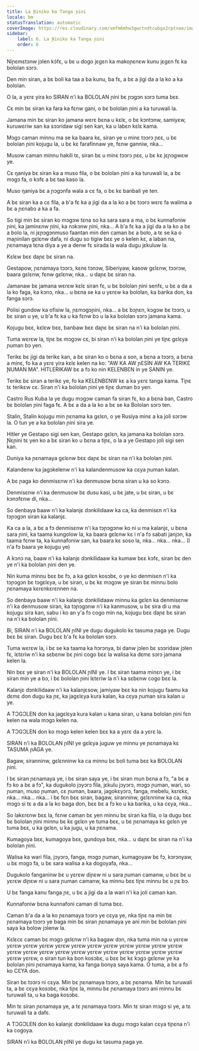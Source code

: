 ```yaml
---
title: La Ɲiniko ka Tanga ɲini
locale: bm
statusTranslation: automatic
coverImage: https://res.cloudinary.com/xmfm6mhw3gwctndtcubgx2rptnae/image/upload/v1740337243/small_cover_educacion_fundamental_a051170f1c.webp
sidebar:
    label: 6. La Ɲiniko ka Tanga ɲini
    order: 6
---
```

Niɲɛmɛtɔnw jɔlen kɔ́fɛ, u bɛ u dogo jɛgɛn ka makoɲɛnɛw kunu jɛgɛn fɛ ka bololan sɔrɔ.

Den min siran, a bɛ boli ka taa a ba kunu, ba fɛ, a bɛ a jigi da a la ko a ka bololan.

O la, a yɛrɛ yira ko SIRAN n'i ka BOLOLAN ɲini bɛ ɲɔgɔn sɔrɔ tuma bɛɛ.

Cɛ min bɛ siran ka fara ka fɛnw gani, o bɛ bololan ɲini a ka turuwali la.

Jamana min bɛ siran ko jamana wɛrɛ bɛna u kɛlɛ, o bɛ kɔntɔnw, samiyɛw, kuruwɛriw san ka sɔɔridaw sigi sen kan, ka u labɛn kɛlɛ kama.

Mɔgɔ caman minnu ma se ka baara kɛ, siran ye u minɛ tɔɔrɔ ɲɛɛ, u bɛ bololan ɲini kojugu la, u bɛ kɛ farafinnaw ye, fɛnw ganniw, nka...

Musow caman minnu hakili tɛ, siran bɛ u minɛ tɔɔrɔ ɲɛɛ, u bɛ kɛ jɛɲɔgwɛw ye.

Cɛ ŋaniya bɛ siran ka a muso fila, o bɛ bololan ɲini a ka turuwali la, a bɛ mɔgɔ fa, o kɔfɛ a bɛ taa kaso la.

Muso ŋaniya bɛ a ɲɔgɔnfa wala a cɛ fa, o bɛ kɛ banbali ye ten.

A bɛ siran ka a cɛ fila, a b'a fɛ ka a jigi da a la ko a bɛ tɔɔrɔ wɛrɛ fa walima a bɛ a ɲɛnabɔ a ka a fa.

So tigi min bɛ siran ko mɔgɔw tɛna so ka sara sara a ma, o bɛ kunnafoniw ɲini, ka jaminɛnw ɲini, ka nɔkɔnw ɲini, nka... A b'a fɛ ka a jigi da a la ko a bɛ a bolo la, ni jɛɲɔgɔnmuso faantan min den caman bɛ a bolo, a tɛ se ka o maɲinilan gɛlɛnw dafa, ni dugu so tigiw bɛɛ ye o kelen kɛ, a laban na, ɲɛnamaya tɛna diya a ye a denw fɛ sirada la wala dugu jɛkuluw la.

Kɛlɛw bɛɛ daɲɛ bɛ siran na.

Gestapow, ɲɛnamaya tɔɔrɔ, kɛnɛ tɔnɔw, Siberiyaw, kasow gɛlɛnw, tɔɔrɔw, baara gɛlɛnw, fɛnw gɛlɛnw, nka... u daɲɛ bɛ siran na.

Jamanaw bɛ jamana wɛrɛw kɛlɛ siran fɛ, u bɛ bololan ɲini senfɛ, u bɛ a da a la ko faga, ka kɔnɔ, nka... u bɛna se ka u yɛrɛw ka bololan, ka barika don, ka fanga sɔrɔ.

Polisi gundow ka ofisiw la, ɲɛmɔgɔɲini, nka... a bɛ bɔɲɛn, kɔgɔw bɛ tɔɔrɔ, u bɛ siran u ye, u b'a fɛ ka u ka fɛnw bɔ u la ka bololan sɔrɔ jamana kama.

Kojugu bɛɛ, kɛlɛw bɛɛ, banbaw bɛɛ daɲɛ bɛ siran na n'i ka bololan ɲini.

Tuma wɛrɛw la, tiɲɛ bɛ mɔgɔw cɛ, bi siran n'i ka bololan ɲini ye tiɲɛ gɛlɛya ɲuman bɔ yen.

Terikɛ bɛ jigi da terikɛ kan, a bɛ siran ko o bɛna a son, a bɛna a tɔɔrɔ, a bɛna a minɛ, fo ka a yɛrɛ yira kɛlɛ kelen na ko: "AW KA AW ɲƐSİN AW KA TERIKƐ ƝUMAN MA". HITLERIKAW bɛ a fɔ ko nin KELENBƐN in ye SANIN ye.

Terikɛ bɛ siran a terikɛ ye, fo ka KELENBƐNW kɛ a ka yɛrɛ tanga kama. Tiɲɛ tɛ terikɛw cɛ. Siran n'i ka bololan ɲini ye tiɲɛ duman bɔ yen.

Castro Rus Kuba la ye dugu mɔgɔw caman fa siran fɛ, ko a bɛna ban, Castro bɛ bololan ɲini faga fɛ. A bɛ a da a la ko a bɛ se ka Bololan sɔrɔ ten.

Stalin, Stalin kojugu min ɲɛnama ka gɛlɛn, o ye Rusiya minɛ a ka joli sɔrɔw la. O tun ye a ka bololan ɲini sira ye.

Hitler ye Gestapo sigi sen kan, Gestapo gɛlɛn, ka jamana ka bololan sɔrɔ. Ɲɛɲini tɛ yen ko a bɛ siran ko u bɛna a tiɲɛ, o la a ye Gestapo joli sigi sen kan.

Duniya ka ɲɛnamaya gɛlɛnw bɛɛ daɲɛ bɛ siran na n'i ka bololan ɲini.

Kalandenw ka jagɔkelenw n'i ka kalandenmusow ka cɛya ɲuman kalan.

A bɛ ɲaga ko denmisɛnw n'i ka denmusow bɛna siran u ka so kɔnɔ.

Denmisɛnw n'i ka denmusow bɛ dusu kasi, u bɛ jate, u bɛ siran, u bɛ kɔnɔfɛnw di, nka...

So denbaya baaw n'i ka kalanjɛ dɔnkilidaaw ka ca, ka denmisɛn n'i ka tɔɲɔgɔn siran ka kalanjɛ.

Ka ca a la, a bɛ a fɔ denmisɛnw n'i ka tɔɲɔgɔnw ko ni u ma kalanjɛ, u bɛna sara ɲini, ka taama kungolow la, ka baara gɛlɛnw kɛ i n'a fɔ sabati janjɔn, ka taama fɛnw ta, ka kunnafoniw san, ka baara kɛ soso la, nka... nka... nka... (I n'a fɔ baara ye kojugu ye)

A kɔnɔ na, baaw n'i ka kalanjɛ dɔnkilidaaw ka kumaw bɛɛ kɔfɛ, siran bɛ den ye n'i ka bololan ɲini den ye.

Nin kuma minnu bɛɛ bɛ fɔ, a ka gɛlɛn kosɔbɛ, o ye ko denmisɛn n'i ka tɔɲɔgɔn bɛ tɔgɛlɛya, u bɛ siran, u bɛ kɛ mɔgɔw ye siran bɛ minnu bolo ɲɛnamaya kɛrɛnkɛrɛnnen na.

So denbaya baaw n'i ka kalanjɛ dɔnkilidaaw minnu ka gɛlɛn ka denmisɛnw n'i ka denmusow siran, ka tɔɲɔgɔnw n'i ka kanmusow, u bɛ sira di u ma kojugu sira kan, sabu i ko an y'a fɔ cogo min na, kojugu bɛɛ daɲɛ bɛ siran na n'i ka bololan ɲini.

Bi, SIRAN n'i ka BOLOLAN ɲINI ye dugu dugukolo kɛ tasuma ɲaga ye. Dugu bɛɛ bɛ siran. Dugu bɛɛ b'a fɛ ka bololan sɔrɔ.

Tuma wɛrɛw la, i bɛ se ka taama ka hɔrɔnya, bi danw jɔlen bɛ sɔɔridaw jɔlen fɛ, lɛtɛriw n'i ka sɛbɛnw bɛ ɲini cogo bɛɛ la walisa ka dɛmɛ sɔrɔ jamana kelen la.

Nin bɛɛ ye siran n'i ka BOLOLAN ɲINI ye. I bɛ siran taama minɛn ye, i bɛ siran min ye a bɔ, i bɛ bololan ɲini lɛtɛriw la n'i ka sɛbɛnw cogo bɛɛ la.

Kalanjɛ dɔnkilidaaw n'i ka kalanjɛsow, jamiyaw bɛɛ ka nin kojugu faamu ka dɛmɛ don dugu ka ɲɛ, ka jagɛlɛya kura kalan, ka cɛya ɲuman sira kalan u ye.

A TƆGƆLEN don ka jagɛlɛya kura kalan u kana siran, u kana bololan ɲini fɛn kelen na wala mɔgɔ kelen na.

A TƆGƆLEN don ko mɔgɔ kelen kelen bɛɛ ka a yɛrɛ da a yɛrɛ la.

SIRAN n'i ka BOLOLAN ɲINI ye gɛlɛya juguw ye minnu ye ɲɛnamaya kɛ TASUMA ɲAGA ye.

Bagaw, siranninw, gɛlɛnninw ka ca minnu bɛ boli tuma bɛɛ ka BOLOLAN ɲini.

I bɛ siran ɲɛnamaya ye, i bɛ siran saya ye, i bɛ siran mun bɛna a fɔ, "a bɛ a fɔ ko a bɛ a fɔ", ka dugukolo jɔyɔrɔ fila, jɛkulu jɔyɔrɔ, mɔgɔ ɲuman, wari, so ɲuman, muso ɲuman, cɛ ɲuman, baara, jagokɛyɔrɔ, fanga, mebelu, kɛrɛkɛ, nka... nka... nka... i bɛ fɛn bɛɛ siran, bagaw, siranninw, gɛlɛnninw ka ca, nka mɔgɔ si tɛ a da a la ko baga don, bɛɛ bɛ a fɔ ko u ka barika, u ka cɛya, nka...

So lakɛrɛnw bɛɛ la, fɛnw caman bɛ yen minnu bɛ siran ka fila, o la dugu bɛɛ bɛ bololan ɲini minnu bɛ kɛ gɛlɛn ye tuma bɛɛ, u bɛ ɲɛnamaya kɛ gɛlɛn ye tuma bɛɛ, u ka gɛlɛn, u ka jugu, u ka ɲɛnama.

Kumagoya bɛɛ, kumagoya bɛɛ, gundoya bɛɛ, nka... u daɲɛ bɛ siran na n'i ka bololan ɲini.

Walisa ka wari fila, jɔyɔrɔ, fanga, mɔgɔ ɲuman, kumagoyaw bɛ fɔ, kɔrɔnyaw, u bɛ mɔgɔ fa, u bɛ sara walisa a ka dogoyafa, nka...

Dugukolo fanganinw bɛ u yɛrɛw diɲɛw ni u sara ɲuman camanw, u bɛɛ bɛ u yɛrɛw diɲɛw ni u sara ɲuman camanw, ka minnu bɛɛ tiɲɛ minnu bɛ u ɲɛ bɔ.

U bɛ fanga kanu fanga ɲɛ, u bɛ a jigi da a la wari n'i ka joli caman kan.

Kunnafoniw bɛna kunnafoni caman di tuma bɛɛ.

Caman b'a da a la ko ɲɛnamaya tɔɔrɔ ye cɛya ye, nka tiɲɛ na min bɛ ɲɛnamaya tɔɔrɔ ye baga min bɛ siran ɲɛnamaya ye ani min bɛ bololan ɲini saya ka bolow jɔlenw la.

Kɛlɛcɛ caman bɛ mɔgɔ gɛlɛnw n'i ka bagaw dɔn, nka tuma min na u yɛrɛw yɛrɛw yɛrɛw yɛrɛw yɛrɛw yɛrɛw yɛrɛw yɛrɛw yɛrɛw yɛrɛw yɛrɛw yɛrɛw yɛrɛw yɛrɛw yɛrɛw yɛrɛw yɛrɛw yɛrɛw yɛrɛw yɛrɛw yɛrɛw yɛrɛw yɛrɛw yɛrɛw yɛrɛw, o siran tun ka bon kosɔbɛ, u bɛɛ bɛ kɛ kɔgɔ gɛlɛnw ye ka bololan ɲini ɲɛnamaya kama, ka fanga bonya saya kama. O tuma, a bɛ a fɔ ko CƐYA don.

Siran bɛ tɔɔrɔ ni cɛya. Min bɛ ɲɛnamaya tɔɔrɔ, a bɛ ɲɛnama. Min bɛ turuwali ta, a bɛ cɛya kosɔbɛ, nka tiɲɛ la, minnu bɛ ɲɛnamaya tɔɔrɔ ani minnu bɛ turuwali ta, u ka baga kosɔbɛ.

Min tɛ siran ɲɛnamaya ye, a tɛ ɲɛnamaya tɔɔrɔ. Min tɛ siran mɔgɔ si ye, a tɛ turuwali ta a dafɛ.

A TƆGƆLEN don ko kalanjɛ dɔnkilidaaw ka dugu mɔgɔ kalan cɛya tiɲɛna n'i ka cogoya.

SIRAN n'i ka BOLOLAN ɲINI ye dugu kɛ tasuma ɲaga ye.

